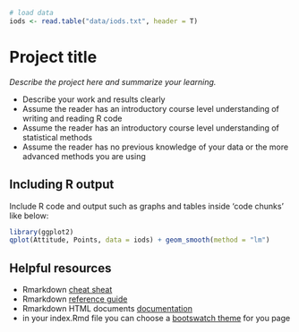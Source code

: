 ```r
# load data
iods <- read.table("data/iods.txt", header = T)
```

# Project title

*Describe the project here and summarize your learning.*

- Describe your work and results clearly  
- Assume the reader has an introductory course level understanding of writing and reading R code  
- Assume the reader has an introductory course level understanding of statistical methods  
- Assume the reader has no previous knowledge of your data or the more advanced methods you are using  

## Including R output

Include R code and output such as graphs and tables inside 'code chunks' like below:  

```r
library(ggplot2)
qplot(Attitude, Points, data = iods) + geom_smooth(method = "lm")
```


## Helpful resources

- Rmarkdown [cheat sheat](https://www.rstudio.com/wp-content/uploads/2015/02/rmarkdown-cheatsheet.pdf)
- Rmarkdown [reference guide](https://www.rstudio.com/wp-content/uploads/2015/03/rmarkdown-reference.pdf)  
- Rmarkdown HTML documents [documentation](http://rmarkdown.rstudio.com/html_document_format.html)
- in your index.Rmd file you can choose a [bootswatch theme](http://bootswatch.com/) for you page